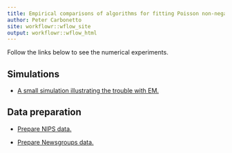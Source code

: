 ```yaml
---
title: Empirical comparisons of algorithms for fitting Poisson non-negative matrix factorizations and multinomial topic models
author: Peter Carbonetto
site: workflowr::wflow_site
output: workflowr::wflow_html
---
```


Follow the links below to see the numerical experiments.

## Simulations

+ [A small simulation illustrating the trouble with EM.](smallsim.html)

## Data preparation

+ [Prepare NIPS data.](prepare_nips_data.html)

+ [Prepare Newsgroups data.](prepare_20_newsgroups.html)

